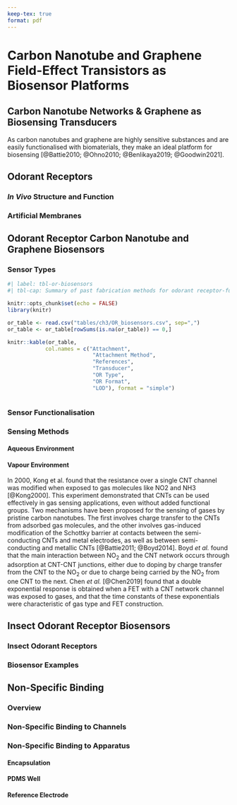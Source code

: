 ```yaml
---
keep-tex: true
format: pdf
---
```


# Carbon Nanotube and Graphene Field-Effect Transistors as Biosensor Platforms

## Carbon Nanotube Networks & Graphene as Biosensing Transducers {#sec-biosensing-transducers}

As carbon nanotubes and graphene are highly sensitive substances and are easily functionalised with biomaterials, they make an ideal platform for biosensing [@Battie2010; @Ohno2010;  @Benlikaya2019; @Goodwin2021].

## Odorant Receptors {#sec-odorant-receptors}

### *In Vivo* Structure and Function

### Artificial Membranes {#sec-artificial-membranes}



## Odorant Receptor Carbon Nanotube and Graphene Biosensors

### Sensor Types {#sec-sensor-types}

\newpage
\KOMAoptions{paper=landscape,pagesize}

```r
#| label: tbl-or-biosensors
#| tbl-cap: Summary of past fabrication methods for odorant receptor-functionalised carbon nanotube and graphene biosensors. GA = glutaraldehyde, DAN = 1,5-diaminonaphthalene, DMT-MM = 4-(4,6-dimethoxy-1,3,5-triazin-2-yl)-4 methylmorpholinium chloride, NTA = nitrilotriacetic acid, PDL = poly-D-lysine, Ab = Antibody fragments, CNTFET = carbon nanotube field-effect transistor, GFET = graphene field-effect transistor.

knitr::opts_chunk$set(echo = FALSE)
library(knitr)

or_table <- read.csv("tables/ch3/OR_biosensors.csv", sep=",")
or_table <- or_table[rowSums(is.na(or_table)) == 0,]

knitr::kable(or_table, 
            col.names = c("Attachment",
                           "Attachment Method",
                           "References",
                           "Transducer",
                           "OR Type",
                           "OR Format",
                           "LOD"), format = "simple") 
    
```

\newpage
\KOMAoptions{paper=portrait,pagesize}


### Sensor Functionalisation

### Sensing Methods {#sec-biosensor-methods}

#### Aqueous Environment {.unnumbered}

#### Vapour Environment {.unnumbered}

In 2000, Kong et al. found that the resistance over a single CNT channel was modified when exposed to gas molecules like NO2 and NH3 [@Kong2000]. This experiment demonstrated that CNTs can be used effectively in gas sensing applications, even without added functional groups. Two mechanisms have been proposed for the sensing of gases by pristine carbon nanotubes. The first involves charge transfer to the CNTs from adsorbed gas molecules, and the other involves gas-induced modification of the Schottky barrier at contacts between the semi-conducting CNTs and metal electrodes, as well as between semi-conducting and metallic CNTs [@Battie2011; @Boyd2014]. Boyd *et al.* found that the main interaction between NO$_2$ and the CNT network occurs through adsorption at CNT-CNT junctions, either due to doping by charge transfer from the CNT to the NO$_2$ or due to charge being carried by the NO$_2$ from one CNT to the next. Chen *et al.* [@Chen2019] found that a double exponential response is obtained when a FET with a CNT network channel was exposed to gases, and that the time constants of these exponentials were characteristic of gas type and FET construction. 

## Insect Odorant Receptor Biosensors

### Insect Odorant Receptors

### Biosensor Examples

##	Non-Specific Binding

### Overview {#sec-non-specific-binding}



###	Non-Specific Binding to Channels

###	Non-Specific Binding to Apparatus

#### Encapsulation {.unnumbered}

#### PDMS Well {.unnumbered}

#### Reference Electrode {.unnumbered}